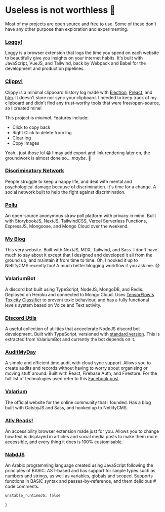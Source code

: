 
<SEO
	description='An overview of my favourite projects'
	path='projects'
	title='Projects'
/>

# Useless is not worthless 🚀

Most of my projects are open source and free to use. Some of these don't
have any other purpose than exploration and experimenting.


<a href='https://github.com/kl13nt/loggy'>
	<h3>Loggy!</h3>
</a>

Loggy is a browser extension that logs the time you spend on each website to beautifully give you insights on your internet habits. It's built with JavaScript, VueJS, and Tailwind, back by Webpack and Babel for the development and production pipelines.

<a href='https://github.com/kl13nt/clippy'>
	<h3>Clippy!</h3>
</a>

Clippy is a minimal clipboard history log made with
[Electron](https://electronjs.org), [Preact](https://preactjs.com), and
[htm](https://github.com/developit/htm). It doesn't store nor sync your
clipboard. I needed to keep track of my clipboard and didn't find any
trust-worthy tools that were free/open-source, so I created mine!

This project is _minimal_. Features include:

- Click to copy back
- Right Click to delete from log
- Clear log
- Copy images

Yeah.. just those lol 😂 I may add export and link rendering later on, the
groundwork is almost done so... _maybe_. 🤷

<a href='/projects/discriminatory'>
	<h3>Discriminatory Network</h3>
</a>

People struggle to keep a happy life, and deal with mental and psychological damage because of discrimination. It's time for a change. A social network built to help the fight against discrimination.

<a href='https://pollu.vercel.app'>
	<h3>Pollu</h3>
</a>

An open-source anonymous straw poll platform with privacy in mind.
Built with StorybookJS, NextJS, TailwindCSS, Vercel Serverless
Functions, ExpressJS, Mongoose, and Mongo Cloud over the weekend.

<a href='/'>
	<h3>My Blog</h3>
</a>

This very website. Built with NextJS, MDX, Tailwind, and Sass. I don't have much to say about it except that I designed and developed it all from the ground up, and maintain it from time to time. Oh, I hooked it up to NetlifyCMS recently too! A much better blogging workflow if you ask me. 😄

<h3>ValariumBot</h3>

A discord bot built using TypeScript, NodeJS, MongoDB, and Redis.
Deployed on Heroku and connected to Mongo Cloud. Uses [TensorFlow's Toxicity Classifier] to prevent toxic behaviour, and has a fully functional levels system based on Voice and Text activity.

<a href='https://github.com/KL13NT/discord-utils'>
	<h3>Discord Utils</h3>
</a>

A useful collection of utilities that acceelerate NodeJS discord bot development. Built with TypeScript, versioned with [standard version]. This is extracted from ValariumBot and currently the bot depends on it.

<a href='https://auditmyday.netlify.app'>
	<h3>AuditMyDay</h3>
</a>

A simple and efficient time audit with cloud sync support. Allows you to create audits and records without having to worry about organising or moving stuff around. Built with React, Firebase Auth, and Firestore. For the full list of technologies used refer to this [Facebook post].

<a href='https://valarium.netlify.app'>
	<h3>Valarium</h3>
</a>

The official website for the online community that I founded. Has a blog built with GatsbyJS and Sass, and hooked up to NetlifyCMS.

<a href='https://KL13NT.github.io/ally-reads'>
	<h3>Ally Reads!</h3>
</a>

An accessibility browser extension made just for you. Allows you to change how text is displayed in articles and social media posts to make them more accessible, and every thing it does is 100% customisable.

<a href='https://nabdjs.netlify.app'>
	<h3>NabdJS</h3>
</a>

An Arabic programming language created using JavaScript following the principles of BASIC. AST-based and has support for simple types such as numbers and strings, as well as variables, globals and scoped. Supports functions in BASIC syntax and passes-by-reference, and them delicious # code comments.

[tensorflow's toxicity classifier]: https://github.com/tensorflow/tfjs-models/tree/master/toxicity
[standard version]: https://github.com/conventional-changelog/standard-version
[facebook post]: https://www.facebook.com/groups/egyptian.geeks/permalink/3130397693666584

	unstable_runtimeJS: false
}
